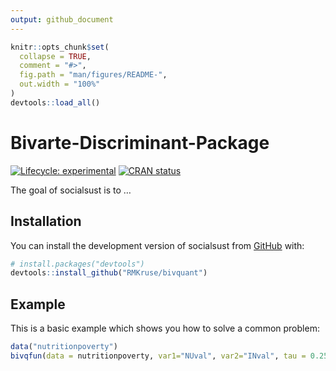 ```yaml
---
output: github_document
---
```


<!-- README.md is generated from README.Rmd. Please edit that file -->

```r
knitr::opts_chunk$set(
  collapse = TRUE,
  comment = "#>",
  fig.path = "man/figures/README-",
  out.width = "100%"
)
devtools::load_all()
```

# Bivarte-Discriminant-Package

<!-- badges: start -->

[![Lifecycle: experimental](https://img.shields.io/badge/lifecycle-experimental-orange.svg)](https://lifecycle.r-lib.org/articles/stages.html#experimental) [![CRAN status](https://www.r-pkg.org/badges/version/bivquant)](https://CRAN.R-project.org/package=bivquant)

<!-- badges: end -->

The goal of socialsust is to ...

## Installation

You can install the development version of socialsust from [GitHub](https://github.com/) with:

``` r
# install.packages("devtools")
devtools::install_github("RMKruse/bivquant")
```

## Example

This is a basic example which shows you how to solve a common problem:

```r
data("nutritionpoverty")
bivqfun(data = nutritionpoverty, var1="NUval", var2="INval", tau = 0.25)

```
